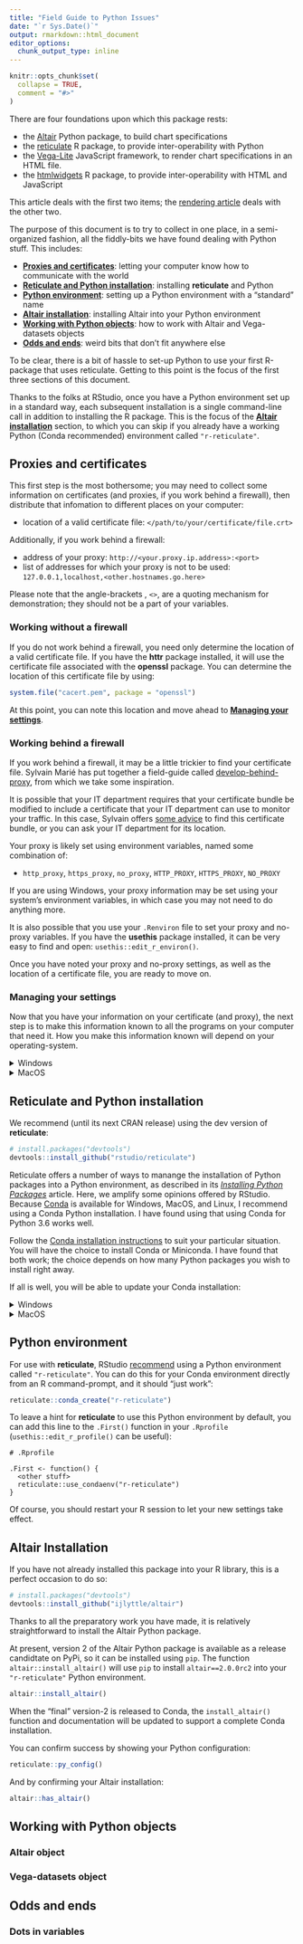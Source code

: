 ```yaml
---
title: "Field Guide to Python Issues"
date: "`r Sys.Date()`"
output: rmarkdown::html_document
editor_options:
  chunk_output_type: inline
---
```


```r
knitr::opts_chunk$set(
  collapse = TRUE,
  comment = "#>"
)
```

There are four foundations upon which this package rests: 

- the [Altair](https://altair-viz.github.io/) Python package, to build chart specifications
- the [reticulate](https://rstudio.github.io/reticulate/index.html) R package, to provide inter-operability with Python
- the [Vega-Lite](https://vega.github.io/vega-lite/) JavaScript framework, to render chart specifications in an HTML file.
- the [htmlwidgets](https://www.htmlwidgets.org/) R package, to provide inter-operability with HTML and JavaScript

This article deals with the first two items; the [rendering article](render.html) deals with the other two.

The purpose of this document is to try to collect in one place, in a semi-organized fashion, all the fiddly-bits we have found dealing with Python stuff. This includes:

* [**Proxies and certificates**](#proxies): letting your computer know how to communicate with the world
* [**Reticulate and Python installation**](#reticulate-python): installing  **reticulate** and Python 
* [**Python environment**](#python-env): setting up a Python environment with a "standard" name
* [**Altair installation**](#altair): installing Altair into your Python environment
* [**Working with Python objects**](#work-work): how to work with Altair and Vega-datasets objects
* [**Odds and ends**](#odds-ends): weird bits that don't fit anywhere else

To be clear, there is a bit of hassle to set-up Python to use your first R-package that uses reticulate.  Getting to this point is the focus of the first three sections of this document.

Thanks to the folks at RStudio, once you have a Python environment set up in a standard way, each subsequent installation is a single command-line call in addition to installing the R package. This is the focus of the [**Altair installation**](#altair) section, to which you can skip if you already have a working Python (Conda recommended) environment called `"r-reticulate"`.

## Proxies and certificates {#proxies}

This first step is the most bothersome; you may need to collect some information on certificates (and proxies, if you work behind a firewall), then distribute that infomation to different places on your computer:

- location of a valid certificate file: `</path/to/your/certificate/file.crt>`

Additionally, if you work behind a firewall:

- address of your proxy: `http://<your.proxy.ip.address>:<port>`
- list of addresses for which your proxy is not to be used: `127.0.0.1,localhost,<other.hostnames.go.here>`

Please note that the angle-brackets , `<>`, are a quoting mechanism for demonstration; they should not be a part of your variables.

### Working without a firewall

If you do not work behind a firewall, you need only determine the location of a valid certificate file. If you have the **httr** package installed, it will use the certificate file associated with the **openssl** package. You can determine the location of this certificate file by using:

```r
system.file("cacert.pem", package = "openssl")
```

At this point, you can note this location and move ahead to [**Managing your settings**](#manage-settings).

### Working behind a firewall

If you work behind a firewall, it may be a little trickier to find your certificate file. Sylvain Marié has put together a field-guide called [develop-behind-proxy](https://smarie.github.io/develop-behind-proxy/), from which we take some inspiration. 

It is possible that your IT department requires that your certificate bundle be modified to include a certificate that your IT department can use to monitor your traffic. In this case, Sylvain offers [some advice](https://smarie.github.io/develop-behind-proxy/know_your_proxy/) to find this certificate bundle, or you can ask your IT department for its location.

Your proxy is likely set using environment variables, named some combination of:

 - `http_proxy`, `https_proxy`, `no_proxy`, `HTTP_PROXY`, `HTTPS_PROXY`, `NO_PROXY`

If you are using Windows, your proxy information may be set using your system's environment variables, in which case you may not need to do anything more. 

It is also possible that you use your `.Renviron` file to set your proxy and no-proxy variables. If you have the **usethis** package installed, it can be very easy to find and open: `usethis::edit_r_environ()`.

Once you have noted your proxy and no-proxy settings, as well as the location of a certificate file, you are ready to move on.

### Managing your settings {#manage-settings}

Now that you have your information on your certificate (and proxy), the next step is to make this information known to all the programs on your computer that need it. How you make this information known will depend on your operating-system.

<details>
<summary>Windows</summary>

In Windows, the customary way to set or change environment variables is to use `Control Panel\All Control Panel Items\System` then "Advanced System Settings" and "Environment Variables". This may vary according to your version of Windows. 

Set each of these variables, adapting these lines as needed. The angle-brackets , `<>`, are a quoting mechanism for demonstration; they should not be a part of your variables.

```
# Windows environment variables
# 
# Varaible : Value

SSL_CERT_FILE : </path/to/your/certificate/file.crt>
REQUESTS_CA_BUNDLE: </path/to/your/certificate/file.crt>

# --------------------------------------
# continue if you work behind a firewall

NO_PROXY : 127.0.0.1,localhost,<other.hostnames.go.here>

HTTP_PROXY : http://<your.proxy.ip.address>:<port>
HTTPS_PROXY : http://<your.proxy.ip.address>:<port>
```

By setting these variables here, both your R session and any Python session will have access to the information they will need.

</details>

<details>
<summary>MacOS</summary>

On MacOS, we need to set this information in two places (I know), so that processes that start from R *and* processes that start from the shell will both be well-informed.

The customary way to set environmen-variables for R is to add variables to your `.Renviron` file; add and adapt the following lines as needed. The angle-brackets , `<>`, are a quoting mechanism for demonstration; they should not be a part of your variables.

```
# .Renviron

# path to a certificate file 
SSL_CERT_FILE = "</path/to/your/certificate/file.crt>"
REQUESTS_CA_BUNDLE = "${SSL_CERT_FILE}"

# --------------------------------------
# continue if you work behind a firewall

# addresses for which proxy is not to be used
no_proxy = "127.0.0.1,localhost,<other.hostnames.go.here>"

# proxy addresses
https_proxy = "http://<your.proxy.ip.address>:<port>"
http_proxy = "${https_proxy}" 

HTTPS_PROXY = "${https_proxy}"
HTTP_PROXY = "${http_proxy}"
```

On MacOS, your `~/.bash_profile` file acts in a similar way as `.Renviron`, but the syntax is just a little different. Using your favorite text editor, find and edit your `.bash_profile`, adding and adapting these lines as needed. The angle-brackets , `<>`, are a quoting mechanism for demonstration; they should not be a part of your variables.

```
# MacOS .bash_profile

# path to a certificate file 
export SSL_CERT_FILE=</path/to/your/certificate/file.crt>
export REQUESTS_CA_BUNDLE=${SSL_CERT_FILE}

# --------------------------------------
# continue if you work behind a firewall

# specifies addresses for which proxy is not to be used
export NO_PROXY="127.0.0.1,localhost,<other.hostnames.go.here>"

# specifies the proxy addresses
export https_proxy=http://<your.proxy.ip.address>:<port>
export http_proxy=${https_proxy}

export HTTPS_PROXY=${https_proxy}
export HTTP_PROXY=${http_proxy}
```

A new terminal-window will have access to these settings, which you can confirm using the `env` command.

</details>

## Reticulate and Python installation {#reticulate-python}

We recommend (until its next CRAN release) using the dev version of **reticulate**:

```r
# install.packages("devtools")
devtools::install_github("rstudio/reticulate")
```

Reticulate offers a number of ways to manange the installation of Python packages into a Python environment, as described in its [*Installing Python Packages*](https://rstudio.github.io/reticulate/articles/python_packages.html) article. Here, we amplify some opinions offered by RStudio. Because [Conda](https://conda.io/docs/) is available for Windows, MacOS, and Linux, I recommend using a Conda Python installation. I have found using that using Conda for Python 3.6 works well.

Follow the [Conda installation instructions](https://conda.io/docs/user-guide/install/index.html) to suit your particular situation. You will have the choice to install Conda or Miniconda. I have found that both work; the choice depends on how many Python packages you wish to install right away.

If all is well, you will be able to update your Conda installation:

<details>
<summary>Windows</summary>
At a new Anaconda prompt:
```
# Anaconda prompt
conda update conda
```
</details>

<details>
<summary>MacOS</summary>
At a new terminal window:
```
# Terminal window
conda update conda
```
</details>

## Python environment {#python-env}

For use with **reticulate**, RStudio [recommend](https://rstudio.github.io/reticulate/articles/package.html#installing-python-dependencies) using a Python environment called `"r-reticulate"`. You can do this for your Conda environment directly from an R command-prompt, and it should "just work":

```r
reticulate::conda_create("r-reticulate")
```

To leave a hint for **reticulate** to use this Python environment by default, you can add this line to the `.First()` function in your `.Rprofile` (`usethis::edit_r_profile()` can be useful):

```
# .Rprofile

.First <- function() {
  <other stuff>
  reticulate::use_condaenv("r-reticulate")
}
```

Of course, you should restart your R session to let your new settings take effect.

## Altair Installation {#altair}

If you have not already installed this package into your R library, this is a perfect occasion to do so:

```r
# install.packages("devtools")
devtools::install_github("ijlyttle/altair")
```

Thanks to all the preparatory work you have made, it is relatively straightforward to install the Altair Python package.     

At present, version 2 of the Altair Python package is available as a release candidtate on PyPi, so it can be installed using `pip`. The function `altair::install_altair()` will use `pip` to install `altair==2.0.0rc2` into your `"r-reticulate"` Python environment.

```r
altair::install_altair()
```

When the "final" version-2 is released to Conda, the `install_altair()` function and documentation will be updated to support a complete Conda installation. 

You can confirm success by showing your Python configuration:

```r
reticulate::py_config()
```

And by confirming your Altair installation:

```r
altair::has_altair()
```

## Working with Python objects {#work-work}

### Altair object

### Vega-datasets object

## Odds and ends {#odds-ends}

### Dots in variables
